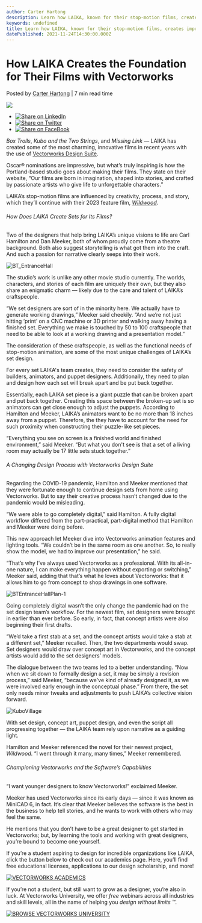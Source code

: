 ```yaml
---
author: Carter Hartong
description: Learn how LAIKA, known for their stop-motion films, creates impressive set designs using Vectorworks.
keywords: undefined
title: Learn how LAIKA, known for their stop-motion films, creates impressive set designs using Vectorworks. 
datePublished: 2021-11-24T14:30:00.000Z
---
```

  

# How LAIKA Creates the Foundation for Their Films with Vectorworks

 Posted by [Carter Hartong](https://blog.vectorworks.net/author/carter-hartong) | 7 min read time 

![](https://blog.vectorworks.net/hubfs/Blog%20Images/211116_LAIKA%20Case%20Study/BT_EntranceHall.jpg) 

* [![Share on LinkedIn](https://2659751.fs1.hubspotusercontent-na1.net/hubfs/2659751/michaelDemo/share-LI.png)](http://www.linkedin.com/shareArticle?mini=true&url=https%3A%2F%2Fblog.vectorworks.net%2Fset-design-laika)
* [![Share on Twitter](https://2659751.fs1.hubspotusercontent-na1.net/hubfs/2659751/michaelDemo/share-TW.png)](https://www.twitter.com/share?text=How%20LAIKA%20Creates%20the%20Foundation%20for%20Their%20Films%20with%20Vectorworks&url=https%3A%2F%2Fblog.vectorworks.net%2Fset-design-laika&via=PMGTweets)
* [![Share on FaceBook](https://2659751.fs1.hubspotusercontent-na1.net/hubfs/2659751/michaelDemo/share-FB.png)](https://www.facebook.com/sharer/sharer.php?u=https%3A%2F%2Fblog.vectorworks.net%2Fset-design-laika)

_Box Trolls_, _Kubo and the Two Strings_, and _Missing Link_ — LAIKA has created some of the most charming, innovative films in recent years with the use of [Vectorworks Design Suite](https://www.vectorworks.net/design-suite).

Oscar® nominations are impressive, but what’s truly inspiring is how the Portland-based studio goes about making their films. They state on their website, “Our films are born in imagination, shaped into stories, and crafted by passionate artists who give life to unforgettable characters.”  

LAIKA’s stop-motion films are influenced by creativity, process, and story, which they’ll continue with their 2023 feature film, [_Wildwood_](https://www.indiewire.com/2021/09/laika-announces-new-stop-motion-wildwood-portland-1234664769/)_._

###### How Does LAIKA Create Sets for Its Films?

Two of the designers that help bring LAIKA’s unique visions to life are Carl Hamilton and Dan Meeker, both of whom proudly come from a theatre background. Both also suggest storytelling is what got them into the craft. And such a passion for narrative clearly seeps into their work.

![BT_EntranceHall](https://blog.vectorworks.net/hs-fs/hubfs/Blog%20Images/211116_LAIKA%20Case%20Study/BT_EntranceHall.jpg?width=1440&name=BT_EntranceHall.jpg)

The studio’s work is unlike any other movie studio currently. The worlds, characters, and stories of each film are uniquely their own, but they also share an enigmatic charm — likely due to the care and talent of LAIKA’s craftspeople.

“We set designers are sort of in the minority here. We actually have to generate working drawings,” Meeker said cheekily. “And we’re not just hitting ‘print’ on a CNC machine or 3D printer and walking away having a finished set. Everything we make is touched by 50 to 100 craftspeople that need to be able to look at a working drawing and a presentation model.”

The consideration of these craftspeople, as well as the functional needs of stop-motion animation, are some of the most unique challenges of LAIKA’s set design.

For every set LAIKA's team creates, they need to consider the safety of builders, animators, and puppet designers. Additionally, they need to plan and design how each set will break apart and be put back together.

Essentially, each LAIKA set piece is a giant puzzle that can be broken apart and put back together. Creating this space between the broken-up set is so animators can get close enough to adjust the puppets. According to Hamilton and Meeker, LAIKA’s animators want to be no more than 18 inches away from a puppet. Therefore, the they have to account for the need for such proximity when constructing their puzzle-like set pieces.

“Everything you see on screen is a finished world and finished environment,” said Meeker. “But what you don't see is that a set of a living room may actually be 17 little sets stuck together.”

###### A Changing Design Process with Vectorworks Design Suite

Regarding the COVID-19 pandemic, Hamilton and Meeker mentioned that they were fortunate enough to continue design sets from home using Vectorworks. But to say their creative process hasn’t changed due to the pandemic would be misleading.

“We were able to go completely digital,” said Hamilton. A fully digital workflow differed from the part-practical, part-digital method that Hamilton and Meeker were doing before.

This new approach let Meeker dive into Vectorworks animation features and lighting tools. “We couldn’t be in the same room as one another. So, to really show the model, we had to improve our presentation,” he said.

“That’s why I’ve always used Vectorworks as a professional. With its all-in-one nature, I can make everything happen without exporting or switching,” Meeker said, adding that that’s what he loves about Vectorworks: that it allows him to go from concept to shop drawings in one software.

![BTEntranceHallPlan-1](https://blog.vectorworks.net/hs-fs/hubfs/Blog%20Images/211116_LAIKA%20Case%20Study/BTEntranceHallPlan-1.jpg?width=1440&name=BTEntranceHallPlan-1.jpg)

Going completely digital wasn’t the only change the pandemic had on the set design team’s workflow. For the newest film, set designers were brought in earlier than ever before. So early, in fact, that concept artists were also beginning their first drafts.

“We’d take a first stab at a set, and the concept artists would take a stab at a different set,” Meeker recalled. Then, the two departments would swap. Set designers would draw over concept art in Vectorworks, and the concept artists would add to the set designers’ models.

The dialogue between the two teams led to a better understanding. “Now when we sit down to formally design a set, it may be simply a revision process,” said Meeker, “because we've kind of already designed it, as we were involved early enough in the conceptual phase.” From there, the set only needs minor tweaks and adjustments to push LAIKA’s collective vision forward.

![KuboVillage](https://blog.vectorworks.net/hs-fs/hubfs/Blog%20Images/211116_LAIKA%20Case%20Study/KuboVillage.jpg?width=1440&name=KuboVillage.jpg)

With set design, concept art, puppet design, and even the script all progressing together — the LAIKA team rely upon narrative as a guiding light.

Hamilton and Meeker referenced the novel for their newest project, _Wildwood_. “I went through it many, many times,” Meeker remembered. 

###### Championing Vectorworks and the Software’s Capabilities

“I want younger designers to know Vectorworks!” exclaimed Meeker.

Meeker has used Vectorworks since its early days — since it was known as MiniCAD 6, in fact. It’s clear that Meeker believes the software is the best in the business to help tell stories, and he wants to work with others who may feel the same.

He mentions that you don’t have to be a great designer to get started in Vectorworks; but, by learning the tools and working with great designers, you’re bound to become one yourself.

If you’re a student aspiring to design for incredible organizations like LAIKA, click the button below to check out our academics page. Here, you’ll find free educational licenses, applications to our design scholarship, and more!

[![VECTORWORKS ACADEMICS](https://no-cache.hubspot.com/cta/default/3018241/164bf413-151e-4535-b1ed-1d71eedcf261.png)](https://cta-redirect.hubspot.com/cta/redirect/3018241/164bf413-151e-4535-b1ed-1d71eedcf261) 

If you’re not a student, but still want to grow as a designer, you’re also in luck. At Vectorworks University, we offer _free_ webinars across all industries and skill levels, all in the name of helping you _design without limits_ _™_.

[![BROWSE VECTORWORKS UNIVERSITY](https://no-cache.hubspot.com/cta/default/3018241/80cc3a4d-d8da-4e1e-87d3-d9a3e929e246.png)](https://cta-redirect.hubspot.com/cta/redirect/3018241/80cc3a4d-d8da-4e1e-87d3-d9a3e929e246) 

  